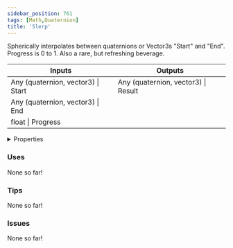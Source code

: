 ```yaml
---
sidebar_position: 761
tags: [Math,Quaternion]
title: 'Slerp'
---
```


Spherically interpolates between quaternions or Vector3s "Start" and "End". Progress is 0 to 1. Also a rare, but refreshing beverage.



<IChip uuid="8d5f0586-1ecf-42ba-a34f-c6ccbb0eadb9"/>

<table><thead><tr><th>Inputs</th><th>Outputs</th></tr></thead><tbody><tr><td>Any (quaternion, vector3) | Start</td><td>Any (quaternion, vector3) | Result</td></tr><tr><td>Any (quaternion, vector3) | End</td><td /></tr><tr><td>float | Progress</td><td /></tr></tbody></table>

<details>
  <summary>Properties</summary>
  <div>
    <div>
    <table>
      <tbody>
        <tr>
          <td>Is beta required?</td>
          <td>No</td>
        </tr>
        <tr>
          <td>Is chip a trolling risk?</td>
          <td>No</td>
        </tr>
        <tr>
          <td>Is chip a role assignment risk?</td>
          <td>No</td>
        </tr>
        <tr>
          <td>Chip UUID</td>
          <td>8d5f0586-1ecf-42ba-a34f-c6ccbb0eadb9</td>
        </tr>
        <tr>
          <td>Room availability</td>
          <td>Available everywhere</td>
        </tr>
      </tbody>
    </table>
    </div>
  </div>
</details>

### Uses

None so far!

### Tips

None so far!

### Issues

None so far!